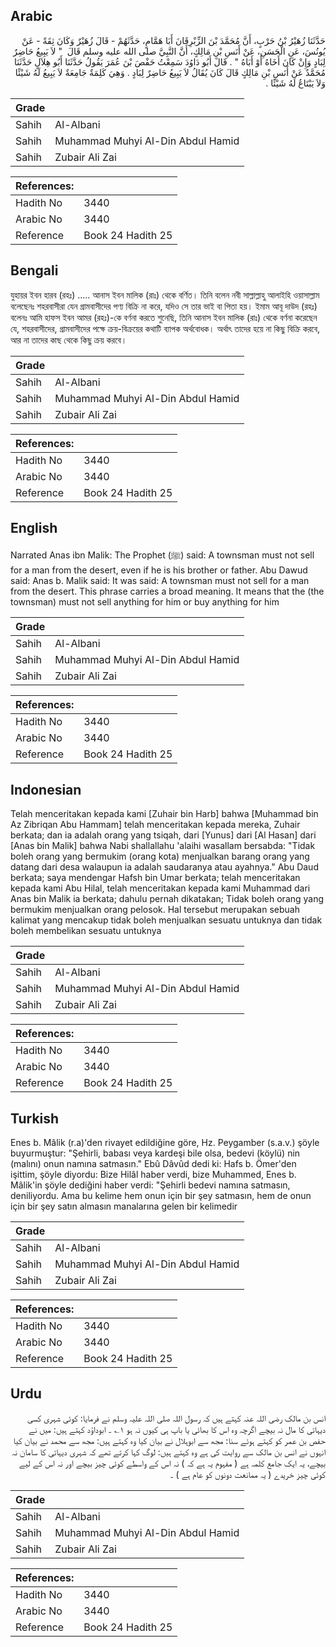 ## Arabic


<div dir="rtl" lang="ar" style={{fontSize:'larger',backgroundColor:'#f8f9fa',padding:20}}>
حَدَّثَنَا زُهَيْرُ بْنُ حَرْبٍ، أَنَّ مُحَمَّدَ بْنَ الزِّبْرِقَانَ أَبَا هَمَّامٍ، حَدَّثَهُمْ - قَالَ زُهَيْرٌ وَكَانَ ثِقَةً - عَنْ يُونُسَ، عَنِ الْحَسَنِ، عَنْ أَنَسِ بْنِ مَالِكٍ، أَنَّ النَّبِيَّ صلى الله عليه وسلم قَالَ ‏ "‏ لاَ يَبِيعُ حَاضِرٌ لِبَادٍ وَإِنْ كَانَ أَخَاهُ أَوْ أَبَاهُ ‏"‏ ‏.‏ قَالَ أَبُو دَاوُدَ سَمِعْتُ حَفْصَ بْنَ عُمَرَ يَقُولُ حَدَّثَنَا أَبُو هِلاَلٍ حَدَّثَنَا مُحَمَّدٌ عَنْ أَنَسِ بْنِ مَالِكٍ قَالَ كَانَ يُقَالُ لاَ يَبِيعُ حَاضِرٌ لِبَادٍ ‏.‏ وَهِيَ كَلِمَةٌ جَامِعَةٌ لاَ يَبِيعُ لَهُ شَيْئًا وَلاَ يَبْتَاعُ لَهُ شَيْئًا ‏.‏
</div>
<div style={{backgroundColor:'#f8f9fa',padding:20, marginBottom: 10}}><table> <thead> <tr> <th>Grade</th> <th></th> </tr> </thead> <tbody> <tr><td>Sahih</td><td>Al-Albani</td></tr><tr><td>Sahih</td><td>Muhammad Muhyi Al-Din Abdul Hamid</td></tr><tr><td>Sahih</td><td>Zubair Ali Zai</td></tr></tbody></table><table> <thead> <tr> <th>References:</th> <th></th> </tr> </thead> <tbody><tr><td>Hadith No</td><td>3440</td></tr><tr><td>Arabic No</td><td>3440</td></tr><tr><td>Reference</td><td>Book 24 Hadith 25</td></tr></tbody></table></div>

## Bengali


<div dir="ltr" lang="bn" style={{fontSize:'larger',backgroundColor:'#f8f9fa',padding:20}}>
যুহায়র ইবন হারব (রহঃ) ..... আনাস ইবন মালিক (রাঃ) থেকে বর্ণিত। তিনি বলেন নবী সাল্লাল্লাহু আলাইহি ওয়াসাল্লাম বলেছেনঃ শহরবাসীরা যেন গ্রামবাসীদের পণ্য বিক্রি না করে, যদিও সে তার ভাই বা পিতা হয়। ইমাম আবূ দাউদ (রহঃ) বলেনঃ আমি হাফস ইবন আমর (রহঃ)-কে বর্ণনা করতে শুনেছি, তিনি আনাস ইবন মালিক (রাঃ) থেকে বর্ণনা করেছেন যে, শহরবাসীদের, গ্রামবাসীদের পক্ষে ক্রয়-বিক্রয়ের কথাটি ব্যাপক অর্থবোধক। অর্থাৎ তাদের হয়ে না কিছু বিক্রি করবে, আর না তাদের কাছ থেকে কিছু ক্রয় করবে।
</div>
<div style={{backgroundColor:'#f8f9fa',padding:20, marginBottom: 10}}><table> <thead> <tr> <th>Grade</th> <th></th> </tr> </thead> <tbody> <tr><td>Sahih</td><td>Al-Albani</td></tr><tr><td>Sahih</td><td>Muhammad Muhyi Al-Din Abdul Hamid</td></tr><tr><td>Sahih</td><td>Zubair Ali Zai</td></tr></tbody></table><table> <thead> <tr> <th>References:</th> <th></th> </tr> </thead> <tbody><tr><td>Hadith No</td><td>3440</td></tr><tr><td>Arabic No</td><td>3440</td></tr><tr><td>Reference</td><td>Book 24 Hadith 25</td></tr></tbody></table></div>

## English


<div dir="ltr" lang="en" style={{fontSize:'larger',backgroundColor:'#f8f9fa',padding:20}}>
Narrated Anas ibn Malik: The Prophet (ﷺ) said: A townsman must not sell for a man from the desert, even if he is his brother or father. Abu Dawud said: Anas b. Malik said: It was said: A townsman must not sell for a man from the desert. This phrase carries a broad meaning. It means that the (the townsman) must not sell anything for him or buy anything for him
</div>
<div style={{backgroundColor:'#f8f9fa',padding:20, marginBottom: 10}}><table> <thead> <tr> <th>Grade</th> <th></th> </tr> </thead> <tbody> <tr><td>Sahih</td><td>Al-Albani</td></tr><tr><td>Sahih</td><td>Muhammad Muhyi Al-Din Abdul Hamid</td></tr><tr><td>Sahih</td><td>Zubair Ali Zai</td></tr></tbody></table><table> <thead> <tr> <th>References:</th> <th></th> </tr> </thead> <tbody><tr><td>Hadith No</td><td>3440</td></tr><tr><td>Arabic No</td><td>3440</td></tr><tr><td>Reference</td><td>Book 24 Hadith 25</td></tr></tbody></table></div>

## Indonesian


<div dir="ltr" lang="id" style={{fontSize:'larger',backgroundColor:'#f8f9fa',padding:20}}>
Telah menceritakan kepada kami [Zuhair bin Harb] bahwa [Muhammad bin Az Zibriqan Abu Hammam] telah menceritakan kepada mereka, Zuhair berkata; dan ia adalah orang yang tsiqah, dari [Yunus] dari [Al Hasan] dari [Anas bin Malik] bahwa Nabi shallallahu 'alaihi wasallam bersabda: "Tidak boleh orang yang bermukim (orang kota) menjualkan barang orang yang datang dari desa walaupun ia adalah saudaranya atau ayahnya." Abu Daud berkata; saya mendengar Hafsh bin Umar berkata; telah menceritakan kepada kami Abu Hilal, telah menceritakan kepada kami Muhammad dari Anas bin Malik ia berkata; dahulu pernah dikatakan; Tidak boleh orang yang bermukim menjualkan orang pelosok. Hal tersebut merupakan sebuah kalimat yang mencakup tidak boleh menjualkan sesuatu untuknya dan tidak boleh membelikan sesuatu untuknya
</div>
<div style={{backgroundColor:'#f8f9fa',padding:20, marginBottom: 10}}><table> <thead> <tr> <th>Grade</th> <th></th> </tr> </thead> <tbody> <tr><td>Sahih</td><td>Al-Albani</td></tr><tr><td>Sahih</td><td>Muhammad Muhyi Al-Din Abdul Hamid</td></tr><tr><td>Sahih</td><td>Zubair Ali Zai</td></tr></tbody></table><table> <thead> <tr> <th>References:</th> <th></th> </tr> </thead> <tbody><tr><td>Hadith No</td><td>3440</td></tr><tr><td>Arabic No</td><td>3440</td></tr><tr><td>Reference</td><td>Book 24 Hadith 25</td></tr></tbody></table></div>

## Turkish


<div dir="ltr" lang="tr" style={{fontSize:'larger',backgroundColor:'#f8f9fa',padding:20}}>
Enes b. Mâlik (r.a)'den rivayet edildiğine göre, Hz. Peygamber (s.a.v.) şöyle buyurmuştur: "Şehirli, babası veya kardeşi bile olsa, bedevi (köylü) nin (malını) onun namına satmasın." Ebû Dâvûd dedi ki: Hafs b. Ömer'den işittim, şöyle diyordu: Bize Hilâl haber verdi, bize Muhammed, Enes b. Mâlik'in şöyle dediğini haber verdi: "Şehirli bedevi namına satmasın, deniliyordu. Ama bu kelime hem onun için bir şey satmasın, hem de onun için bir şey satın almasın manalarına gelen bir kelimedir
</div>
<div style={{backgroundColor:'#f8f9fa',padding:20, marginBottom: 10}}><table> <thead> <tr> <th>Grade</th> <th></th> </tr> </thead> <tbody> <tr><td>Sahih</td><td>Al-Albani</td></tr><tr><td>Sahih</td><td>Muhammad Muhyi Al-Din Abdul Hamid</td></tr><tr><td>Sahih</td><td>Zubair Ali Zai</td></tr></tbody></table><table> <thead> <tr> <th>References:</th> <th></th> </tr> </thead> <tbody><tr><td>Hadith No</td><td>3440</td></tr><tr><td>Arabic No</td><td>3440</td></tr><tr><td>Reference</td><td>Book 24 Hadith 25</td></tr></tbody></table></div>

## Urdu


<div dir="rtl" lang="ur" style={{fontSize:'larger',backgroundColor:'#f8f9fa',padding:20}}>
انس بن مالک رضی اللہ عنہ کہتے ہیں کہ رسول اللہ صلی اللہ علیہ وسلم نے فرمایا: کوئی شہری کسی دیہاتی کا مال نہ بیچے اگرچہ وہ اس کا بھائی یا باپ ہی کیوں نہ ہو ۱؎ ۔ ابوداؤد کہتے ہیں: میں نے حفص بن عمر کو کہتے ہوئے سنا: مجھ سے ابوہلال نے بیان کیا وہ کہتے ہیں: مجھ سے محمد نے بیان کیا انہوں نے انس بن مالک سے روایت کی ہے وہ کہتے ہیں: لوگ کہا کرتے تھے کہ شہری دیہاتی کا سامان نہ بیچے، یہ ایک جامع کلمہ ہے ( مفہوم یہ ہے کہ ) نہ اس کے واسطے کوئی چیز بیچے اور نہ اس کے لیے کوئی چیز خریدے ( یہ ممانعت دونوں کو عام ہے ) ۔
</div>
<div style={{backgroundColor:'#f8f9fa',padding:20, marginBottom: 10}}><table> <thead> <tr> <th>Grade</th> <th></th> </tr> </thead> <tbody> <tr><td>Sahih</td><td>Al-Albani</td></tr><tr><td>Sahih</td><td>Muhammad Muhyi Al-Din Abdul Hamid</td></tr><tr><td>Sahih</td><td>Zubair Ali Zai</td></tr></tbody></table><table> <thead> <tr> <th>References:</th> <th></th> </tr> </thead> <tbody><tr><td>Hadith No</td><td>3440</td></tr><tr><td>Arabic No</td><td>3440</td></tr><tr><td>Reference</td><td>Book 24 Hadith 25</td></tr></tbody></table></div>